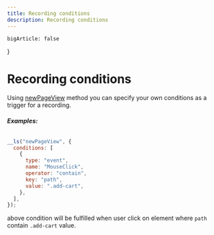 ```yaml
---
title: Recording conditions
description: Recording conditions
---
```


    bigArticle: false
}

# Recording conditions

Using [newPageView](https://livesesssion.io) method you can specify your own conditions as a trigger for a recording.

###### **Examples:**
```js
__ls("newPageView", {
  conditions: [
    {
      type: "event",
      name: "MouseClick",
      operator: "contain",
      key: "path",
      value: ".add-cart",
    },
  ],
});
```
above condition will be fulfilled when user click on element where
`path` contain `.add-cart` value.

